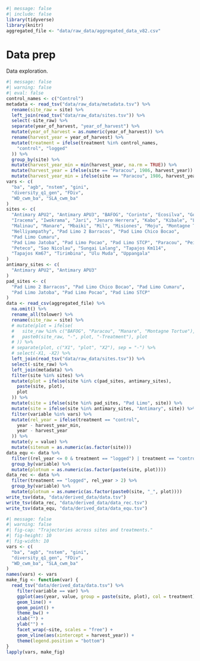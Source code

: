 ```r
#| message: false
#| include: false
library(tidyverse)
library(knitr)
aggregated_file <- "data/raw_data/aggregated_data_v82.csv"
```

# Data prep {.unnumbered}

Data exploration.

```r
#| message: false
#| warning: false
#| eval: false
control_names <- c("Control")
metadata <- read_tsv("data/raw_data/metadata.tsv") %>%
  rename(site_raw = site) %>%
  left_join(read_tsv("data/raw_data/sites.tsv")) %>%
  select(-site_raw) %>%
  separate(year_of_harvest, "year_of_harvest") %>%
  mutate(year_of_harvest = as.numeric(year_of_harvest)) %>%
  rename(harvest_year = year_of_harvest) %>%
  mutate(treatment = ifelse(treatment %in% control_names,
    "control", "logged"
  )) %>%
  group_by(site) %>%
  mutate(harvest_year_min = min(harvest_year, na.rm = TRUE)) %>%
  mutate(harvest_year = ifelse(site == "Paracou", 1986, harvest_year)) %>%
  mutate(harvest_year_min = ifelse(site == "Paracou", 1986, harvest_year_min))
vars <- c(
  "ba", "agb", "nstem", "gini",
  "diversity_q1_gen", "FDiv",
  "WD_cwm_ba", "SLA_cwm_ba"
)
sites <- c(
  "Antimary APU2", "Antimary APU3", "BAFOG", "Corinto", "Ecosilva", "Gola",
  "Iracema", "Iwokrama", "Jari", "Jenaro Herrera", "Kabo", "Kibale", "Lesong",
  "Malinau", "Manare", "Mbaiki", "Mil", "Misiones", "Moju", "Montagne Tortue",
  "Nelliyampathy", "Pad Limo 2 Barracos", "Pad Limo Chico Bocao",
  "Pad Limo Cumaru",
  "Pad Limo Jatoba", "Pad Limo Pocao", "Pad Limo STCP", "Paracou", "Peixoto",
  "Peteco", "Sao Nicolau", "Sungai Lalang", "Tapajos Km114",
  "Tapajos Km67", "Tirimbina", "Ulu Muda", "Uppangala"
)
antimary_sites <- c(
  "Antimary APU2", "Antimary APU3"
)
pad_sites <- c(
  "Pad Limo 2 Barracos", "Pad Limo Chico Bocao", "Pad Limo Cumaru",
  "Pad Limo Jatoba", "Pad Limo Pocao", "Pad Limo STCP"
)
data <- read_csv(aggregated_file) %>%
  na.omit() %>%
  rename_all(tolower) %>%
  rename(site_raw = site) %>%
  # mutate(plot = ifelse(
  #   site_raw %in% c("BAFOG", "Paracou", "Manare", "Montagne Tortue"),
  #   paste0(site_raw, "-", plot, "-Treatment"), plot
  # )) %>%
  # separate(plot, c("X1", "plot", "X2"), sep = "-") %>%
  # select(-X1, -X2) %>%
  left_join(read_tsv("data/raw_data/sites.tsv")) %>%
  select(-site_raw) %>%
  left_join(metadata) %>%
  filter(site %in% sites) %>%
  mutate(plot = ifelse(site %in% c(pad_sites, antimary_sites),
    paste(site, plot),
    plot
  )) %>%
  mutate(site = ifelse(site %in% pad_sites, "Pad Limo", site)) %>%
  mutate(site = ifelse(site %in% antimary_sites, "Antimary", site)) %>%
  filter(variable %in% vars) %>%
  mutate(rel_year = ifelse(treatment == "control",
    year - harvest_year_min,
    year - harvest_year
  )) %>%
  mutate(y = value) %>%
  mutate(sitenum = as.numeric(as.factor(site)))
data_equ <- data %>%
  filter((rel_year <= 0 & treatment == "logged") | treatment == "control") %>%
  group_by(variable) %>%
  mutate(plotnum = as.numeric(as.factor(paste(site, plot))))
data_rec <- data %>%
  filter(treatment == "logged", rel_year > 2) %>%
  group_by(variable) %>%
  mutate(plotnum = as.numeric(as.factor(paste0(site, "_", plot))))
write_tsv(data, "data/derived_data/data.tsv")
write_tsv(data_rec, "data/derived_data/data_rec.tsv")
write_tsv(data_equ, "data/derived_data/data_equ.tsv")
```

```r
#| message: false
#| warning: false
#| fig-cap: "Trajectories across sites and treatments."
#| fig-height: 10
#| fig-width: 10
vars <- c(
  "ba", "agb", "nstem", "gini",
  "diversity_q1_gen", "FDiv",
  "WD_cwm_ba", "SLA_cwm_ba"
)
names(vars) <- vars
make_fig <- function(var) {
  read_tsv("data/derived_data/data.tsv") %>%
    filter(variable == var) %>%
    ggplot(aes(year, value, group = paste(site, plot), col = treatment)) +
    geom_line() +
    geom_point() +
    theme_bw() +
    xlab("") +
    ylab("") +
    facet_wrap(~site, scales = "free") +
    geom_vline(aes(xintercept = harvest_year)) +
    theme(legend.position = "bottom")
}
lapply(vars, make_fig)
```
